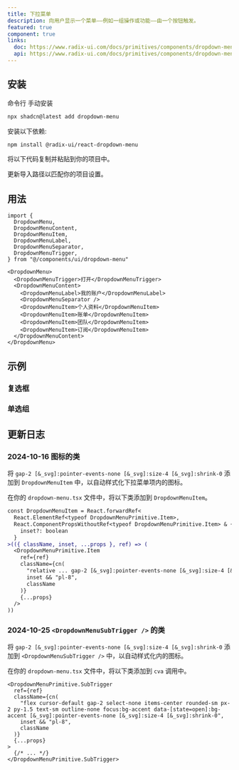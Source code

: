 ```yaml
---
title: 下拉菜单
description: 向用户显示一个菜单——例如一组操作或功能——由一个按钮触发。
featured: true
component: true
links:
  doc: https://www.radix-ui.com/docs/primitives/components/dropdown-menu
  api: https://www.radix-ui.com/docs/primitives/components/dropdown-menu#api-reference
---
```


<ComponentPreview
  name="dropdown-menu-demo"
  description="一个带有图标、快捷方式和子菜单项的下拉菜单."
/>

## 安装

<CodeTabs>

<TabsList>
  <TabsTrigger value="cli">命令行</TabsTrigger>
  <TabsTrigger value="manual">手动安装</TabsTrigger>
</TabsList>
<TabsContent value="cli">

```bash
npx shadcn@latest add dropdown-menu
```

</TabsContent>

<TabsContent value="manual">

<Steps>

<Step>安装以下依赖:</Step>

```bash
npm install @radix-ui/react-dropdown-menu
```

<Step>将以下代码复制并粘贴到你的项目中。</Step>

<ComponentSource name="dropdown-menu" />

<Step>更新导入路径以匹配你的项目设置。</Step>

</Steps>

</TabsContent>

</CodeTabs>

## 用法

```tsx
import {
  DropdownMenu,
  DropdownMenuContent,
  DropdownMenuItem,
  DropdownMenuLabel,
  DropdownMenuSeparator,
  DropdownMenuTrigger,
} from "@/components/ui/dropdown-menu"
```

```tsx
<DropdownMenu>
  <DropdownMenuTrigger>打开</DropdownMenuTrigger>
  <DropdownMenuContent>
    <DropdownMenuLabel>我的账户</DropdownMenuLabel>
    <DropdownMenuSeparator />
    <DropdownMenuItem>个人资料</DropdownMenuItem>
    <DropdownMenuItem>账单</DropdownMenuItem>
    <DropdownMenuItem>团队</DropdownMenuItem>
    <DropdownMenuItem>订阅</DropdownMenuItem>
  </DropdownMenuContent>
</DropdownMenu>
```

## 示例

### 复选框

<ComponentPreview
  name="dropdown-menu-checkboxes"
  description="一个带有复选框的下拉菜单."
/>

### 单选组

<ComponentPreview
  name="dropdown-menu-radio-group"
  description="一个带有单选项的下拉菜单."
/>

## 更新日志

### 2024-10-16 图标的类

将 `gap-2 [&_svg]:pointer-events-none [&_svg]:size-4 [&_svg]:shrink-0` 添加到 `DropdownMenuItem` 中，以自动样式化下拉菜单项内的图标。

在你的 `dropdown-menu.tsx` 文件中，将以下类添加到 `DropdownMenuItem`。

```diff showLineNumbers title="dropdown-menu.tsx"
const DropdownMenuItem = React.forwardRef<
  React.ElementRef<typeof DropdownMenuPrimitive.Item>,
  React.ComponentPropsWithoutRef<typeof DropdownMenuPrimitive.Item> & {
    inset?: boolean
  }
>(({ className, inset, ...props }, ref) => (
  <DropdownMenuPrimitive.Item
    ref={ref}
    className={cn(
      "relative ... gap-2 [&_svg]:pointer-events-none [&_svg]:size-4 [&_svg]:shrink-0",
      inset && "pl-8",
      className
    )}
    {...props}
  />
))
```

### 2024-10-25 `<DropdownMenuSubTrigger />` 的类

将 `gap-2 [&_svg]:pointer-events-none [&_svg]:size-4 [&_svg]:shrink-0` 添加到 `<DropdownMenuSubTrigger />` 中，以自动样式化内的图标。

在你的 `dropdown-menu.tsx` 文件中，将以下类添加到 `cva` 调用中。

```tsx title="dropdown-menu.tsx"
<DropdownMenuPrimitive.SubTrigger
  ref={ref}
  className={cn(
    "flex cursor-default gap-2 select-none items-center rounded-sm px-2 py-1.5 text-sm outline-none focus:bg-accent data-[state=open]:bg-accent [&_svg]:pointer-events-none [&_svg]:size-4 [&_svg]:shrink-0",
    inset && "pl-8",
    className
  )}
  {...props}
>
  {/* ... */}
</DropdownMenuPrimitive.SubTrigger>
```